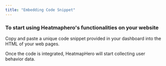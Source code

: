 ```yaml
---
title: "Embedding Code Snippet"
---
```


### To start using Heatmaphero's functionalities on your website

Copy and paste a unique code snippet provided in your dashboard into the HTML of your web pages.

Once the code is integrated, HeatmapHero will start collecting user behavior data.

